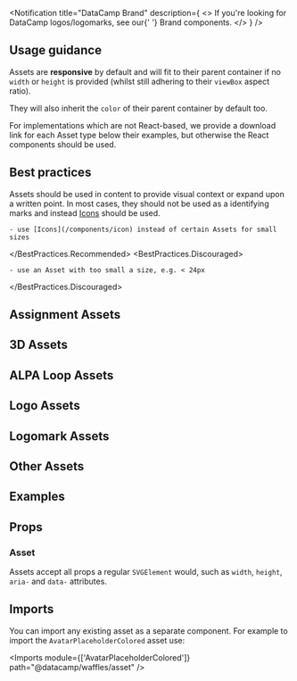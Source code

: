 

<Layout title="Asset" description="Asset components are a collection of responsive DataCamp assets, for example a large icon or company logo.">

<Notification
  title="DataCamp Brand"
  description={
    <>
      If you're looking for DataCamp logos/logomarks, see our{' '}
      <Link href="../brand">Brand</Link> components.
    </>
  }
/>

## Usage guidance

Assets are **responsive** by default and will fit to their parent container if no `width` or `height` is provided (whilst still adhering to their `viewBox` aspect ratio).

They will also inherit the `color` of their parent container by default too.

For implementations which are not React-based, we provide a download link for each Asset type below their examples, but otherwise the React components should be used.

## Best practices

Assets should be used in content to provide visual context or expand upon a written point. In most cases, they should not be used as a identifying marks and instead [Icons](/components/icon) should be used.

<BestPractices>
  <BestPractices.Recommended>

    - use [Icons](/components/icon) instead of certain Assets for small sizes

  </BestPractices.Recommended>
  <BestPractices.Discouraged>

    - use an Asset with too small a size, e.g. < 24px

  </BestPractices.Discouraged>
</BestPractices>

## Assignment Assets

<AssetGrid assetType="Assignment" />

## 3D Assets

<AssetGrid assetType="3d" />

## ALPA Loop Assets

<AssetGrid assetType="Alpa" maxColumns="2" hasDarkBackground />

## Logo Assets

<AssetGrid assetType="Logo" maxColumns="3" />

## Logomark Assets

<AssetGrid assetType="Logomark" />

## Other Assets

<AssetGrid assetType="Other" />

## Examples

<Example title="Basic usage" path="asset/basic-usage">
  <BasicUsage />
</Example>

<Example title="Custom size and color" path="asset/custom-size-color">
  <CustomSizeColor />
</Example>

## Props

### Asset

Assets accept all props a regular `SVGElement` would, such as `width`, `height`, `aria-` and `data-` attributes.

## Imports

You can import any existing asset as a separate component. For example to import the `AvatarPlaceholderColored` asset use:

<Imports module={['AvatarPlaceholderColored']} path="@datacamp/waffles/asset" />

</Layout>
